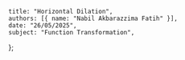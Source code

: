     title: "Horizontal Dilation",
    authors: [{ name: "Nabil Akbarazzima Fatih" }],
    date: "26/05/2025",
    subject: "Function Transformation",
};